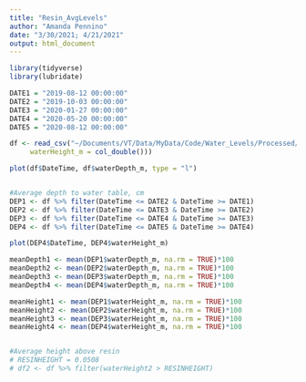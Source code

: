 ```yaml
---
title: "Resin_AvgLevels"
author: "Amanda Pennino"
date: "3/30/2021; 4/21/2021"
output: html_document
---
```


```r

library(tidyverse)
library(lubridate)

```

```r

DATE1 = "2019-08-12 00:00:00"
DATE2 = "2019-10-03 00:00:00"
DATE3 = "2020-01-27 00:00:00"
DATE4 = "2020-05-20 00:00:00"
DATE5 = "2020-08-12 00:00:00"

```

```r
df <- read_csv("~/Documents/VT/Data/MyData/Code/Water_Levels/Processed/42_4_s2/2020_06_27.csv", col_types = list(waterDepth_m = col_double(), 
     waterHeight_m = col_double()))

plot(df$DateTime, df$waterDepth_m, type = "l")


#Average depth to water table, cm
DEP1 <- df %>% filter(DateTime <= DATE2 & DateTime >= DATE1)
DEP2 <- df %>% filter(DateTime <= DATE3 & DateTime >= DATE2)
DEP3 <- df %>% filter(DateTime <= DATE4 & DateTime >= DATE3)
DEP4 <- df %>% filter(DateTime <= DATE5 & DateTime >= DATE4)

plot(DEP4$DateTime, DEP4$waterHeight_m)

meanDepth1 <- mean(DEP1$waterDepth_m, na.rm = TRUE)*100
meanDepth2 <- mean(DEP2$waterDepth_m, na.rm = TRUE)*100
meanDepth3 <- mean(DEP3$waterDepth_m, na.rm = TRUE)*100
meanDepth4 <- mean(DEP4$waterDepth_m, na.rm = TRUE)*100

meanHeight1 <- mean(DEP1$waterHeight_m, na.rm = TRUE)*100
meanHeight2 <- mean(DEP2$waterHeight_m, na.rm = TRUE)*100
meanHeight3 <- mean(DEP3$waterHeight_m, na.rm = TRUE)*100
meanHeight4 <- mean(DEP4$waterHeight_m, na.rm = TRUE)*100


#Average height above resin 
# RESINHEIGHT = 0.0508
# df2 <- df %>% filter(waterHeight2 > RESINHEIGHT)



```

